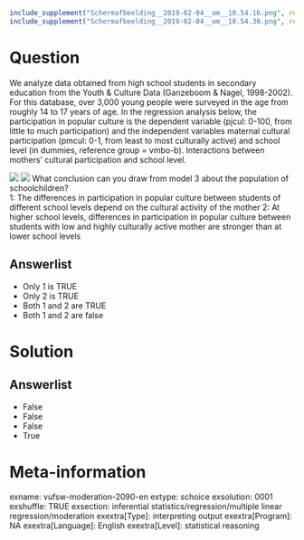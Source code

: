 ```r
include_supplement("Schermafbeelding__2019-02-04__om__10.54.16.png", recursive = TRUE)
include_supplement("Schermafbeelding__2019-02-04__om__10.54.30.png", recursive = TRUE)
```

Question
========
We analyze data obtained from high school students in secondary education from the Youth & Culture Data (Ganzeboom & Nagel, 1998-2002). For this database, over 3,000 young people were surveyed in the age from roughly 14 to 17 years of age. In the regression analysis below, the participation in popular culture is the dependent variable (pjcul: 0-100, from little to much participation) and the independent variables maternal cultural participation (pmcul: 0-1, from least to most culturally active) and school level (in dummies, reference group = vmbo-b). Interactions between mothers' cultural participation and school level.  
  
  
![](Schermafbeelding__2019-02-04__om__10.54.16.png)
![](Schermafbeelding__2019-02-04__om__10.54.30.png)
What conclusion can you draw from model 3 about the population of schoolchildren?  
1: The differences in participation in popular culture between students of different school levels depend on the cultural activity of the mother 2: At higher school levels, differences in participation in popular culture between students with low and highly culturally active mother are stronger than at lower school levels

Answerlist
----------
* Only 1 is TRUE
* Only 2 is TRUE
* Both 1 and 2 are TRUE
* Both 1 and 2 are false

Solution
========

Answerlist
----------
* False
* False
* False
* True

Meta-information
================
exname: vufsw-moderation-2090-en
extype: schoice
exsolution: 0001
exshuffle: TRUE
exsection: inferential statistics/regression/multiple linear regression/moderation
exextra[Type]: interpreting output
exextra[Program]: NA
exextra[Language]: English
exextra[Level]: statistical reasoning

